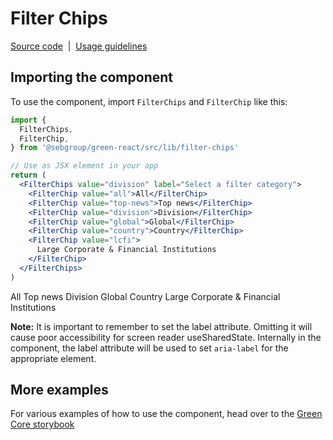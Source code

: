 
<Meta of={FilterChipStories} />

# Filter Chips

[Source code](https://github.com/seb-oss/green/tree/main/libs/react/src/lib/filter-chips)
&nbsp;|&nbsp;
[Usage guidelines](https://designlibrary.sebgroup.com/components/filter-chip)

## Importing the component

To use the component, import `FilterChips` and `FilterChip` like this:

```jsx
import {
  FilterChips,
  FilterChip,
} from '@sebgroup/green-react/src/lib/filter-chips'

// Use as JSX element in your app
return (
  <FilterChips value="division" label="Select a filter category">
    <FilterChip value="all">All</FilterChip>
    <FilterChip value="top-news">Top news</FilterChip>
    <FilterChip value="division">Division</FilterChip>
    <FilterChip value="global">Global</FilterChip>
    <FilterChip value="country">Country</FilterChip>
    <FilterChip value="lcfi">
      Large Corporate & Financial Institutions
    </FilterChip>
  </FilterChips>
)
```

<FilterChips value="division" label="Select a filter category">
  <FilterChip value="all">All</FilterChip>
  <FilterChip value="top-news">Top news</FilterChip>
  <FilterChip value="division">Division</FilterChip>
  <FilterChip value="global">Global</FilterChip>
  <FilterChip value="country">Country</FilterChip>
  <FilterChip value="lcfi">Large Corporate & Financial Institutions</FilterChip>
</FilterChips>


**Note:** It is important to remember to set the label attribute. Omitting it will cause poor accessibility for screen reader useSharedState. Internally in the component, the label attribute will be used to set `aria-label` for the appropriate element.

## More examples

For various examples of how to use the component, head over to the [Green Core storybook](https://storybook.seb.io/latest/core/?path=/story/components-filter-chips--page)
